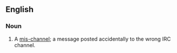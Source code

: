 ==English==

===Noun===
{{en-noun}}

# {{context|Internet|nonstandard|lang=en}} A [[mis-]][[channel]]; a message posted accidentally to the wrong IRC channel.